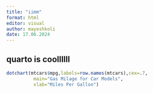 ```yaml
---
title: "iimm"
format: html
editor: visual
author: mayeshkoli
date: 17.06.2024
---
```


## quarto is coollllll 

```r
dotchart(mtcars$mpg,labels=row.names(mtcars),cex=.7,
          main="Gas Milage for Car Models", 
          xlab="Miles Per Gallon")
```
